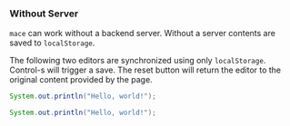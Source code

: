 ### Without Server

`mace` can work without a backend server.
Without a server contents are saved to `localStorage`.

The following two editors are synchronized using only `localStorage`.
Control-s will trigger a save.
The reset button will return the editor to the original content provided by the page.

```java play id=noserver
System.out.println("Hello, world!");
```

```java play id=noserver
System.out.println("Hello, world!");
```